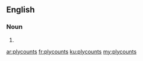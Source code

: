 ==English==

===Noun===
{{head|en|plural}}

# {{plural of|plycount|lang=en}}

[[ar:plycounts]]
[[fr:plycounts]]
[[ku:plycounts]]
[[my:plycounts]]